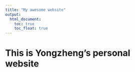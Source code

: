 ```yaml
---
title: "My awesome website"
output: 
  html_document:
    toc: true
    toc_float: true
---
```


# This is Yongzheng's personal website


